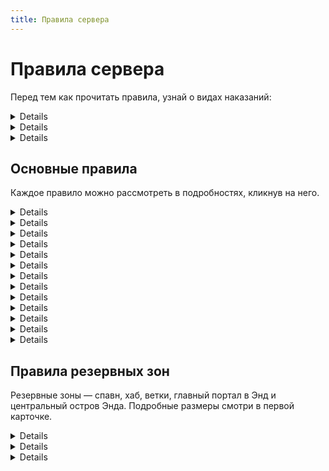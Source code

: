 ```yaml
---
title: Правила сервера
---
```


# Правила сервера

Перед тем как прочитать правила, узнай о видах наказаний:

<Details title="Штраф в валюте">
  Это обычный штраф, который нужно оплачивать в алмазах. Уведомление о штрафе ты
  получаешь в личные сообщения и никто кроме тебя не увидит о твоём нарушении
</Details>

<Details title="Штрафные пункты">
  Штрафные пункты — переработанная система предупреждений. Штрафные пункты можно
  снять за алмазы, но необязательно. При получении 20 штрафных пунктов, ты
  автоматически получишь бан
</Details>

<Details title="Бан">
  Надеемся, что это тебя никогда не коснётся. Не нарушай правила, играй честно и
  не достигай лимита по штрафным пунктам. Купить разбан можно, но он дорогой. За
  разбаном обратись к админам
</Details>

## Основные правила

Каждое правило можно рассмотреть в подробностях, кликнув на него.

<Details title="Не грифери, не убивай и не наноси вред другим">

- Не кради и не трогай чужое
- Не убивай без согласия
- Не ставь, не ломай и не изменяй блоки на чужой территории
- Не создавай помеху игре. Преследования, толчки и мелкие издевательства запрещены
- Не включай громкую и раздражительную музыку
- Самосуд запрещён

<InfoBox color="red">
  Наказание в зависимости от тяжести нарушения. Обычно штраф или штрафные
  пункты. В серьёзных случаях бан
</InfoBox>

</Details>

<Details title="Не провоцируй и не разжигай конфликты">

- Каждый из нас имеет свои интересы, которые могут сталкиваться с точками зрения других людей, но они не должны выходить за рамки игры
- В любом конфликте должна быть серьёзная причина. Оскорбить игрока если он нарушил твоё локальное правило — можно, но делать это систематически и из мелкого изъяна игрока превращать в словесную перепалку уже запрещено
- Не обязательно дружить со всеми игроками. Достаточно просто избегать конфликтов и участия в них. В случае нарушения — обратись к полиции или подай в суд
- Также запрещено использовать язык вражды и проявлять идеологию ненависти по отношению к национальности, расе, религии, пола, гендера, включая нацизм, фашизм и оправдывание войны в Украине
- Под запрет попадает и докс или любые другие попытки слива личных данных человека без его разрешения

<InfoBox color="red">
  Наказание в зависимости от тяжести нарушения. Обычно крупный штраф или
  штрафные пункты. В особых случаях бан
</InfoBox>

</Details>

<Details title="Не порти мир, вырубай деревья до конца, не флуди блоками">

- Руби деревья до конца, чтобы листья не висели в воздухе
- Застраивай ямы от криперов
- Не строй ненужные столбы и не флуди блоками
- Запрещены лавакасты и взрывы (даже на своей территории)
- Добывай ресурсы (песок, дёрн и т.д.) только в мире ферм
- Не порти ландшафт намеренно

<InfoBox color="red">
  За нарушение небольшой штраф. За дырку от крипера — штраф 48 алмазов. Правило
  не распространяется на МФ. В особых случаях штрафные пункты
</InfoBox>

</Details>

<Details title="Не спамь и не флуди. Использование бан-вордов запрещено">

- Спамом можно посчитать назойливую рекламу. Флуд — написание нескольких 3+ одинаковых сообщений
- Использовать бан-ворды в любом виде запрещено, включая Plasmo Voice

<InfoBox color="red">
  За нарушение выдаётся мут, но за бан-ворд — 3 штрафных пункта. Если из-за
  твоего бан-ворда стример будет заблокирован на Twitch — бан
</InfoBox>

</Details>

<Details title="Соблюдай расстояние между соседями — минимум 100 блоков">

- Не строй что-либо слишком близко к соседям. Минимальное расстояние должно быть 100 блоков
- Можно договориться о другом лимите

<InfoBox color="red">
  В случае нарушения — небольшой штраф до 64 алмазов и подробное рассмотрение
  дела через судебное разбирательство
</InfoBox>

</Details>

<Details title="Не создавай скопления мобов, строй автофермы в мире ферм">

- Мир ферм предназначен для автоферм, но не понижай TPS ниже 15
- Сортировки, механизмы и другие мелкие механизмы разрешены в мире построек

<InfoBox color="red">
  За нарушение начисляется от 1 до 4-х штрафных пунктов, а автоферма будет
  подлежать прекращению работы и сносу
</InfoBox>

</Details>

<Details title="Не читери, не дюпай и не используй баги. Твинки запрещены">

- Читы, моды, ресурс-паки, баги, дюпы и их распространение — запрещено
- Разрешены: Litematica, Replay Mod (без Freecam), Freecam (только эта версия), дюп коврков и динамита
- Запрещены: Baritone, Tweakeroo, Better PVP, MultiConnect, SeedChecker, Wurst, Chest Tracker, Printer, любые другие моды, которые запрещены правилами Modrinth
- Мы можем посчитать за чит и то, что не перечислено в этом списке, если это даёт преимущество над другими игроками
- Если у тебя возникли какие-то сомнения, просьба открыть тикет
- Твинк-аккаунты запрещены. Они попадают в перманентный бан без возможности покупки разбана

<InfoBox color="red">
  За нарушение выдаётся 8 штрафных пунктов. Если твои действия привели ко
  временному разрушению экономики — бан
</InfoBox>

</Details>

<Details title="Соблюдай локальные правила">

- Локальные правила устанавливаются игроками и общинами. Правила не должны нарушать правила сервера
- Штраф за нарушение должен быть разумным. До 96 алмазов

<InfoBox color="red">
  Наказание — штраф в сумме, о которой ты был предупреждён. Оплата идёт в казну.
  Если правило нарушает правила сервера, оно недействительно
</InfoBox>

</Details>

<Details title="Не устраивай раздачи без согласования с администрацией">

- Раздачи разрешены только с согласия администрации, а также показа того, что ты хочешь раздать и кому или какой категории игроков (все, новички и т.п.)

<InfoBox color="red">
  В случае нарушения выдаётся от 5 до 10 штрафных пунктов. Также может быть
  выдан бан, если раздача привела ко временному упадку экономики
</InfoBox>

</Details>

<Details title="Арты — только в мире артов, а 18+ с предупреждением">

- Арты нужно строить только в мире артов. Распространять 18+ контент в любом виде также запрещено (арты с подобным содержанием должны быть с предупреждением)

<InfoBox color="red">
  Средний по размеру штраф плюс перенос мап-арта администрацией в желаемое
  место. За 18+ в открытом месте — 8 штрафных пунктов
</InfoBox>

</Details>

<Details title="Не флуди дисплеями. Размещай дисплеи тогда, когда они нужны">

    - Не ставь дисплеи везде, где только можно. Они должны быть нужны и
    уместны. На территории 96х96 блоков рекомендуется размещать не более
    2-3 дисплеев
    - Дисплеи в резервных зонах можно ставить только с разрешения администрации.
    Учти, что это может быть дорогим удовольствием

    <InfoBox color="red">
        Штрафные пункты за нарушение. Обычно немного, но если ты будешь
        сильно флудить, мы можем выдать до 8 штрафных пунктов
    </InfoBox>

</Details>

<Details title="Валюта — алмазы. Обмены на реальные деньги запрещены">

- Ты не можешь использовать другую валюту, кроме как алмазы
- Обмены с реальных денег на алмазы и наоборот запрещены, однако правило не запрещает услуги за алмазы (например, скина)

<InfoBox color="red">
  За использование другой валюты выдаётся 10 штрафных пунктов. В случае
  нарушения второй части правила — бан
</InfoBox>

</Details>

<Details title="Похожие, оскорбительные или популярные ники запрещены">

- Например, ник AlitaGUNm_huesos оскорбляет игрока AlitaGUNm
- Ставить никнеймы популярных людей запрещено. Похожие также запрещены. Пример: cubelius и cubeliuc

<InfoBox color="red">
  В случае нарушения ник будет откачен. Если нарушения продолжатся, мы навсегда
  заберём у тебя доступ к смене ника через команду
</InfoBox>

</Details>

## Правила резервных зон

Резервные зоны — спавн, хаб, ветки, главный портал в Энд и центральный остров Энда. Подробные размеры смотри в первой карточке.

<Details title="Не ставь, не ломай и не изменяй блоки в резервных зонах">

- Резервные зоны это: спавн в мире построек (радиус — 500 блоков), спавн в мире ферм (радиус — 200 блоков), хаб и ветки (радиус — 100 и 16 блоков от нулевых координат по обе стороны), главный портал в Энд (радиус — 100 блоков) и главный остров в Энде (радиус — 250 блоков)
- В резервных зонах ты не можешь как-либо менять состояние блоков, но это не значит, что ты не можешь временно (на короткий срок) поставить какие-то блоки для личного использования (к примеру, сундук)

<InfoBox color="red">
  Наказание в зависимости от тяжести нарушения. Обычно штраф, а штрафные пункты
  выдаются редко и только до 3-х ед.
</InfoBox>

</Details>

<Details title="Вызывать дракона можно только с разрешения администрации">

- Если хочешь вызвать дракона, обратись в тикеты и мы посмотрим, возможно ли это сделать
- Правило не работает в мире ферм

<InfoBox color="red">
  За нарушение штраф 256 алмазов. Обрати внимание, что правило не работает в
  мире ферм
</InfoBox>

</Details>

<Details title="Подключайся к главной ветке согласно принятым стандартам">

- В Незере действует система веток, предназначенные для быстрого перемещения. Чтобы к ним подключиться, следуй стандартам, написанным ниже
  [картинка]
- Представь, что ты хочешь подключиться к одной из 4-х главных веток. Чтобы это сделать, тебе нужно посмотреть на высоту льда. Проще всего это сделать в хабе. После, необходимо прокладывать лёд к ближайшей (!) ветке. Если у тебя возникают сложности в ориентации, посмотри на интерактивную карту сервера и свою локацию. Если ты ближе к зелёной ветке — копайся к ней прямым путём
- Без обходных путей — прямая дорога. Никаких поворотов быть не должно. С главной ветки к твоему порталу должна быть прямая дорога
- Оформлять вход со стороны главной ветки разрешено. Можешь даже разрушить часть основной ветки для того, чтобы сделать красивый вход (как на картинке выше)
- Не понятно? Тогда прочитай бомбёжку одного из наших админов. Может, станет понятнее

<InfoBox color="red">
  За нарушение выдаётся штраф. Обычно он небольшой по сумме, но тебе обязательно
  нужно будет перестроить всю свою ветку
</InfoBox>

</Details>

